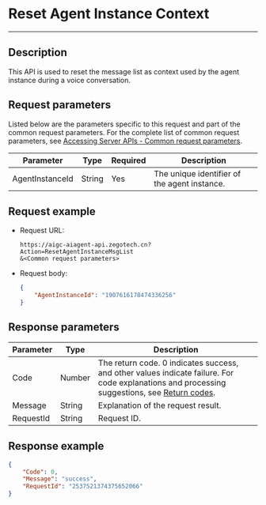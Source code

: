 
# Reset Agent Instance Context

---

## Description

This API is used to reset the message list as context used by the agent instance during a voice conversation.


<PostPrototype link="https://aigc-aiagent-api.zegotech.cn?Action=ResetAgentInstanceMsgList" />

## Request parameters

Listed below are the parameters specific to this request and part of the common request parameters. For the complete list of common request parameters, see [Accessing Server APIs - Common request parameters](./../accessing-server-apis.mdx#common-request-parameters).

| Parameter             | Type    | Required | Description                     |
|------------------|---------|----------|--------------------------|
| AgentInstanceId  | String  | Yes       | The unique identifier of the agent instance.         |

## Request example

- Request URL:

    ```https
    https://aigc-aiagent-api.zegotech.cn?Action=ResetAgentInstanceMsgList
    &<Common request parameters>
    ```

- Request body:

    ```json
    {
        "AgentInstanceId": "1907616178474336256"
    }
    ```

## Response parameters

| Parameter | Type | Description |
|------|------|------|
| Code | Number | The return code. 0 indicates success, and other values indicate failure. For code explanations and processing suggestions, see [Return codes](./../return-codes.mdx). |
| Message | String | Explanation of the request result. |
| RequestId | String | Request ID. |

## Response example

```json
{
    "Code": 0,
    "Message": "success",
    "RequestId": "2537521374375652066"
}
```
